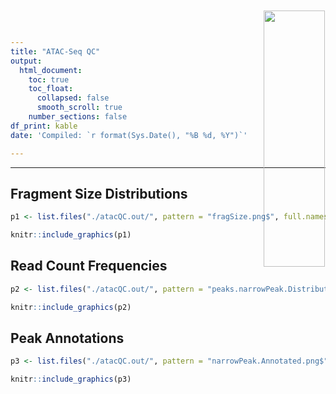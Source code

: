```yaml
---
title: "ATAC-Seq QC"
output:
  html_document:
    toc: true
    toc_float: 
      collapsed: false
      smooth_scroll: true
    number_sections: false  
df_print: kable
date: 'Compiled: `r format(Sys.Date(), "%B %d, %Y")`'

---
```


<div>
<a href="https://www.rnaseqcore.vet.cornell.edu/" target="_blank" class="trex-logo"> <img src="/myBin/assets/trex-extended-logo.png" 
style=
"position:absolute; 
top:0px; 
right:0;
padding:20px; 
height:140px; 
text-align:justify; 
display:block;
width:32%;
height:auto;
margin:0 auto 20px !important;"> </a>
</div>



***

## Fragment Size Distributions
```r

p1 <- list.files("./atacQC.out/", pattern = "fragSize.png$", full.names = T)

knitr::include_graphics(p1)

```

## Read Count Frequencies

```r

p2 <- list.files("./atacQC.out/", pattern = "peaks.narrowPeak.Distribution.png$", full.names = T)

knitr::include_graphics(p2)

```

## Peak Annotations

```r

p3 <- list.files("./atacQC.out/", pattern = "narrowPeak.Annotated.png$", full.names = T)

knitr::include_graphics(p3)

```

